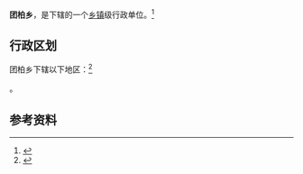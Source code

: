 {{中国乡级行政区|14/10/34/201/000}}

'''团柏乡'''，是{{PRC admin/fullname|14/10/34/201/000|3}}下辖的一个[[乡镇|乡镇]]级行政单位。<ref>{{PRC admin/ref sgc|{{PRC admin/parent|14/10/34/201/000}}}}</ref>

== 行政区划 ==

团柏乡下辖以下地区：<ref>{{PRC admin/ref sgc|14/10/34/201/000}}</ref>

{{PRC admin/children|14/10/34/201/000}}。

== 参考资料 ==

{{reflist}}

{{行政区划小作品}}
{{PRC admin/navcat|14/10/34/201/000}}